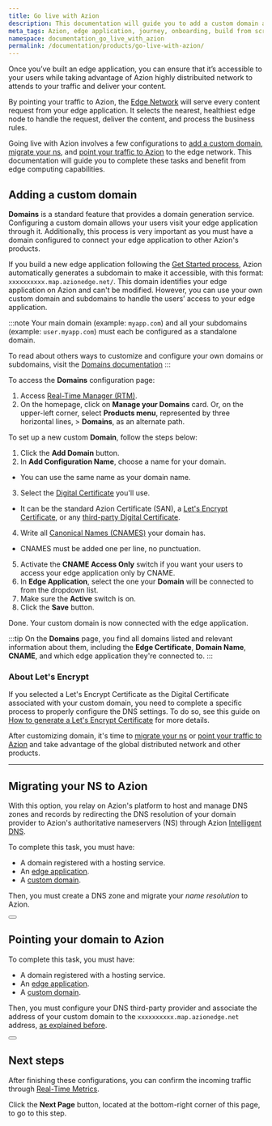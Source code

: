 ```yaml
---
title: Go live with Azion
description: This documentation will guide you to add a custom domain and point your traffic to Azion's network.
meta_tags: Azion, edge application, journey, onboarding, build from scratch, domain, traffic
namespace: documentation_go_live_with_azion
permalink: /documentation/products/go-live-with-azion/
---
```



Once you’ve built an edge application, you can ensure that it’s accessible to your users while taking advantage of Azion highly distribuited network to attends to your traffic and deliver your content.

By pointing your traffic to Azion, the [Edge Network](https://www.azion.com/en/products/edge-network/) will serve every content request from your edge application. It selects the nearest, healthiest edge node to handle the request, deliver the content, and process the business rules.

Going live with Azion involves a few configurations to [add a custom domain](#adding-a-custom-domain), [migrate your ns](#migrating-your-ns-to-azion), and [point your traffic to Azion](#pointing-your-domain-to-azion) to the edge network. This documentation will guide you to complete these tasks and benefit from edge computing capabilities.

## Adding a custom domain

**Domains** is a standard feature that provides a domain generation service. Configuring a custom domain allows your users visit your edge application through it. Additionally, this process is very important as you must have a domain configured to connect your edge application to other Azion's products.

If you build a new edge application following the [Get Started process](/en/documentation/products/get-started/), Azion automatically generates a subdomain to make it accessible, with this format: `xxxxxxxxxx.map.azionedge.net/`. This domain identifies your edge application on Azion and can't be modified. However, you can use your own custom domain and subdomains to handle the users’ access to your edge application.

:::note
Your main domain (example: `myapp.com`) and all your subdomains (example: `user.myapp.com`) must each be configured as a standalone domain.

To read about others ways to customize and configure your own domains or subdomains, visit the [Domains documentation](/en/documentation/products/guides/configure-a-domain/)
:::

To access the **Domains** configuration page:

1. Access [Real-Time Manager (RTM)](https://manager.azion.com/).
2. On the homepage, click on **Manage your Domains** card. Or, on the upper-left corner, select **Products menu**, represented by three horizontal lines, > **Domains**, as an alternate path.

To set up a new custom **Domain**, follow the steps below:

1. Click the **Add Domain** button.
2. In **Add Configuration Name**, choose a name for your domain.
  - You can use the same name as your domain name.
3. Select the [Digital Certificate](/en/documentation/products/edge-application/digital-certificates/) you'll use.
  - It can be the standard Azion Certificate (SAN), a [Let's Encrypt Certificate](/en/documentation/products/guides/how-to-generate-a-lets-encrypt-certificate/), or any [third-party Digital Certificate](/en/documentation/products/guides/create-a-digital-certificate/).
4. Write all [Canonical Names (CNAMES)](/en/documentation/products/edge-application/domains/#cname) your domain has.
  - CNAMES must be added one per line, no punctuation.
5. Activate the **CNAME Access Only** switch if you want your users to access your edge application only by CNAME.
6. In **Edge Application**, select the one your **Domain** will be connected to from the dropdown list.
7. Make sure the **Active** switch is on.
8. Click the **Save** button.

Done. Your custom domain is now connected with the edge application. 

:::tip
On the **Domains** page, you find all domains listed and relevant information about them, including the **Edge Certificate**, **Domain Name**, **CNAME**, and which edge application they're connected to.
:::

### About Let's Encrypt
If you selected a Let's Encrypt Certificate as the Digital Certificate associated with your custom domain, you need to complete a specific process to properly configure the DNS settings. To do so, see this guide on [How to generate a Let's Encrypt Certificate](/en/documentation/products/guides/how-to-generate-a-lets-encrypt-certificate/) for more details.

After customizing domain, it's time to [migrate your ns](#migrating-your-ns-to-azion) or [point your traffic to Azion](#pointing-your-domain-to-azion) and take advantage of the global distributed network and other products.

---

## Migrating your NS to Azion 

With this option, you relay on Azion's platform to host and manage DNS zones and records by redirecting the DNS resolution of your domain provider to Azion's authoritative nameservers (NS) through Azion [Intelligent DNS](/en/documentation/products/intelligent-dns/).

To complete this task, you must have:

- A domain registered with a hosting service.
- An [edge application](/en/documentation/products/guides/build/build-with-edge-application/).
- A [custom domain](/en/documentation/products/guides/configure-a-domain/).

Then, you must create a DNS zone and migrate your *name resolution* to Azion.

<Button href="/en/documentation/products/guides/migrate-ns-to-azion/" text="Go to Migrate your NS to Azion guide" variant="secondary">

</Button>

## Pointing your domain to Azion

To complete this task, you must have:

- A domain registered with a hosting service.
- An [edge application](/en/documentation/products/guides/build/build-with-edge-application/).
- A [custom domain](/en/documentation/products/guides/configure-a-domain/).

Then, you must configure your DNS third-party provider and associate the address of your custom domain to the `xxxxxxxxxx.map.azionedge.net` address, [as explained before](#adding-a-custom-domain).

<Button href="/en/documentation/products/guides/point-domain-to-azion/" text="Go to Point your domain to Azion guide">

</Button>

## Next steps

After finishing these configurations, you can confirm the incoming traffic through [Real-Time Metrics](/en/documentation/products/real-time-metrics/).

Click the **Next Page** button, located at the bottom-right corner of this page, to go to this step.







